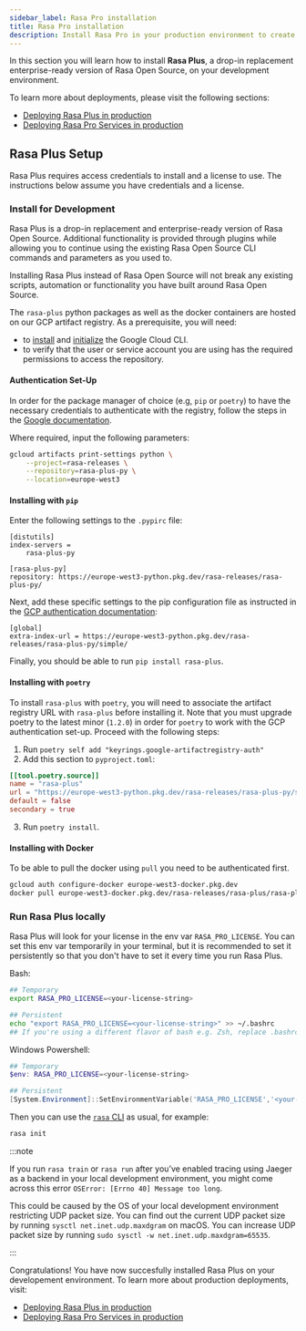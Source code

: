 ```yaml
---
sidebar_label: Rasa Pro installation
title: Rasa Pro installation
description: Install Rasa Pro in your production environment to create an enterprise ready Rasa deployment.
---
```



<RasaProLabel />

<RasaProBanner/>

In this section you will learn how to install **Rasa Plus**, a drop-in replacement enterprise-ready version of Rasa Open Source, on your development environment.

To learn more about deployments, please visit the following sections:

- [Deploying Rasa Plus in production](../../deploy/deploy-rasa-plus)
- [Deploying Rasa Pro Services in production](../../deploy/deploy-rasa-pro-services)

## Rasa Plus Setup


Rasa Plus requires access credentials to install and a license to use. The instructions below assume you have
credentials and a license.

### Install for Development

Rasa Plus is a drop-in replacement and enterprise-ready version of Rasa Open Source.
Additional functionality is provided through plugins while allowing you to continue using the existing Rasa Open Source CLI commands and parameters as you used to.

Installing Rasa Plus instead of Rasa Open Source will not break any existing scripts, automation or functionality you have built around Rasa Open Source.

The `rasa-plus` python packages as well as the docker containers are hosted on our GCP artifact registry.
As a prerequisite, you will need:

- to [install](https://cloud.google.com/sdk/docs/install) and [initialize](https://cloud.google.com/sdk/docs/initializing) the Google Cloud CLI.
- to verify that the user or service account you are using has the required permissions to access the repository.

#### Authentication Set-Up

In order for the package manager of choice (e.g, `pip` or `poetry`) to have the necessary credentials to authenticate with the registry, follow the steps in the [Google documentation](https://cloud.google.com/artifact-registry/docs/python/authentication#keyring).

Where required, input the following parameters:

```sh
gcloud artifacts print-settings python \
    --project=rasa-releases \
    --repository=rasa-plus-py \
    --location=europe-west3
```

#### Installing with `pip`

Enter the following settings to the `.pypirc` file:

```
[distutils]
index-servers =
    rasa-plus-py

[rasa-plus-py]
repository: https://europe-west3-python.pkg.dev/rasa-releases/rasa-plus-py/

```

Next, add these specific settings to the pip configuration file as instructed in the [GCP authentication documentation](https://cloud.google.com/artifact-registry/docs/python/authentication#keyring-setup):

```
[global]
extra-index-url = https://europe-west3-python.pkg.dev/rasa-releases/rasa-plus-py/simple/

```

Finally, you should be able to run `pip install rasa-plus`.

#### Installing with `poetry`

To install `rasa-plus` with `poetry`, you will need to associate the artifact registry URL with `rasa-plus` before installing it.
Note that you must upgrade poetry to the latest minor (`1.2.0`) in order for `poetry` to work with the GCP authentication set-up.
Proceed with the following steps:

1. Run `poetry self add "keyrings.google-artifactregistry-auth"`
2. Add this section to `pyproject.toml`:

```toml
[[tool.poetry.source]]
name = "rasa-plus"
url = "https://europe-west3-python.pkg.dev/rasa-releases/rasa-plus-py/simple"
default = false
secondary = true

```

3. Run `poetry install`.

#### Installing with Docker

To be able to pull the docker using `pull` you need to be authenticated first.

```bash
gcloud auth configure-docker europe-west3-docker.pkg.dev
docker pull europe-west3-docker.pkg.dev/rasa-releases/rasa-plus/rasa-plus
```

### Run Rasa Plus locally

Rasa Plus will look for your license in the env var `RASA_PRO_LICENSE`.
You can set this env var temporarily in your terminal, but it is recommended
to set it persistently so that you don't have to set it every time you run
Rasa Plus.

Bash:

```sh
## Temporary
export RASA_PRO_LICENSE=<your-license-string>

## Persistent
echo "export RASA_PRO_LICENSE=<your-license-string>" >> ~/.bashrc
## If you're using a different flavor of bash e.g. Zsh, replace .bashrc with your shell's initialization script e.g. ~/.zshrc
```

Windows Powershell:

```powershell
## Temporary
$env: RASA_PRO_LICENSE=<your-license-string>

## Persistent
[System.Environment]::SetEnvironmentVariable('RASA_PRO_LICENSE','<your-license-string>')
```

Then you can use the [`rasa` CLI](https://rasa.com/docs/rasa/command-line-interface) as usual, for example:

```sh
rasa init
```

:::note

If you run `rasa train` or `rasa run` after you’ve enabled tracing using Jaeger as a backend in your local development environment,
you might come across this error `OSError: [Errno 40] Message too long`.

This could be caused by the OS of your local development environment restricting UDP packet size.
You can find out the current UDP packet size by running `sysctl net.inet.udp.maxdgram` on macOS.
You can increase UDP packet size by running `sudo sysctl -w net.inet.udp.maxdgram=65535`.

:::


Congratulations! You have now succesfully installed Rasa Plus on your developement environment.
To learn more about production deployments, visit:
- [Deploying Rasa Plus in production](../../deploy/deploy-rasa-plus)
- [Deploying Rasa Pro Services in production](../../deploy/deploy-rasa-pro-services)
